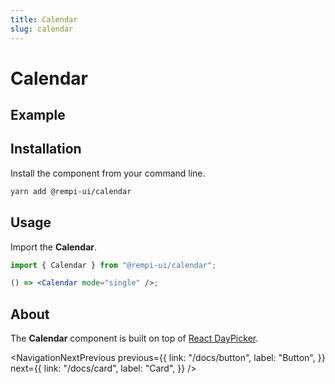 ```yaml
---
title: Calendar
slug: calendar
---
```


# Calendar

<Description text="A date field component that allows users to enter and edit date." />

## Example

<PreviewComponent name="calendar" />

## Installation

Install the component from your command line.

```bash
yarn add @rempi-ui/calendar
```

## Usage

Import the <strong>Calendar</strong>.

```jsx
import { Calendar } from "@rempi-ui/calendar";

() => <Calendar mode="single" />;
```

## About

The <strong>Calendar</strong> component is built on top of [React DayPicker](https://react-day-picker.js.org/).

<NavigationNextPrevious
  previous={{
    link: "/docs/button",
    label: "Button",
  }}
  next={{
    link: "/docs/card",
    label: "Card",
  }}
/>
